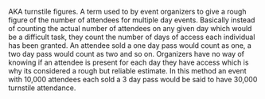 {{dicdef}}
{{Unreferenced|date=November 2007}}

AKA turnstile figures. A term used to by event organizers to give a rough figure of the number of attendees for multiple day events. Basically instead of counting the actual number of attendees on any given day which would be a difficult task, they count the number of days of access each individual has been granted. An attendee sold a one day pass would count as one, a two day pass would count as two and so on. Organizers have no way of knowing if an attendee is present for each day they have access which is why its considered a rough but reliable estimate. In this method an event with 10,000 attendees each sold a 3 day pass would be said to have 30,000 turnstile attendance.

{{stub}}
{{Uncategorized|date=November 2007}}